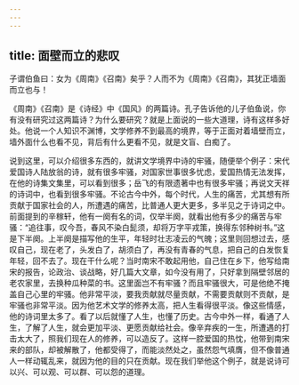 ```yaml
---
---
---
```

title: 面壁而立的悲叹
---




子谓伯鱼曰：女为《周南》《召南》矣乎？人而不为《周南》《召南》，其犹正墙面而立也与！

《周南》《召南》是《诗经》中《国风》的两篇诗。孔子告诉他的儿子伯鱼说，你有没有研究过这两篇诗？为什么要研究？就是上面说的一些大道理，诗有这样多好处。他说一个人知识不渊博，文学修养不到最高的境界，等于正面对着墙壁而立，墙外面什么也看不见，背后有什么更看不见，就是文盲、白痴了。

说到这里，可以介绍很多东西的，就讲文学境界中诗的牢骚，随便举个例子：宋代爱国诗人陆放翁的诗，就有很多牢骚，对国家世事很多忧虑，爱国热情无法发挥，在他的诗集文集里，可以看到很多；岳飞的有限遗著中也有很多牢骚；再说文天祥的诗词中，也看到很多牢骚。不论古今中外，每个时代，人生的痛苦，尤其想有所贡献于国家社会的人，所遭遇的痛苦，比普通人更大更多，多半见之于诗词之中。前面提到的辛稼轩，他有一阕有名的词，仅举半阕，就看出他有多少的痛苦与牢骚：“追往事，叹今吾，春风不染白髭须，却将万字平戎策，换得东邻种树书。”这是下半阕。上半阕是描写他的生平，年轻时壮志凌云的气魄；这里则回想过去，感叹自己，现在老了，头发白了，胡须白了，再没有青春的气息，把自己的白发恢复年轻，回不去了。现在干什么呢？当时南宋不敢起用他，自己住在乡下，他写给南宋的报告，论政治、谈战略，好几篇大文章，如今没有用了，只好拿到隔壁邻居的老农家里，去换种瓜种菜的书。这里面岂不有牢骚？而且牢骚很大，可是他绝不掩盖自己心里的牢骚。他非常平淡，要我贡献就尽量贡献，不需要贡献则不贡献，是牢骚也非常平淡。因为他艺术文学的修养太高，把人生看得很平淡。像这些情感，他的诗词里太多了。看了以后就懂了人生，也懂了历史。古今中外一样，看通了人生，了解了人生，就会更加平淡、更愿贡献给社会。像辛弃疾的一生，所遭遇的打击太大了，照我们现在人的修养，可以造反了。这样一腔爱国的热忱，他带到南宋来的部队，却被解散了，他都受得了，而能淡然处之，虽然怨气填膺，但不像普通人一样动辄乱来，就因为他的目的只在贡献。现在我们举他这个例子，就是说诗可以兴、可以观、可以群、可以怨的道理。